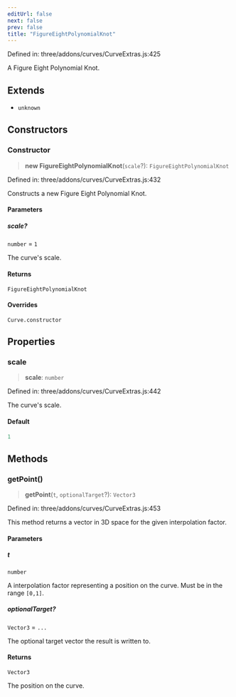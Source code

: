 ```yaml
---
editUrl: false
next: false
prev: false
title: "FigureEightPolynomialKnot"
---
```


Defined in: three/addons/curves/CurveExtras.js:425

A Figure Eight Polynomial Knot.

## Extends

- `unknown`

## Constructors

### Constructor

> **new FigureEightPolynomialKnot**(`scale`?): `FigureEightPolynomialKnot`

Defined in: three/addons/curves/CurveExtras.js:432

Constructs a new Figure Eight Polynomial Knot.

#### Parameters

##### scale?

`number` = `1`

The curve's scale.

#### Returns

`FigureEightPolynomialKnot`

#### Overrides

`Curve.constructor`

## Properties

### scale

> **scale**: `number`

Defined in: three/addons/curves/CurveExtras.js:442

The curve's scale.

#### Default

```ts
1
```

## Methods

### getPoint()

> **getPoint**(`t`, `optionalTarget`?): `Vector3`

Defined in: three/addons/curves/CurveExtras.js:453

This method returns a vector in 3D space for the given interpolation factor.

#### Parameters

##### t

`number`

A interpolation factor representing a position on the curve. Must be in the range `[0,1]`.

##### optionalTarget?

`Vector3` = `...`

The optional target vector the result is written to.

#### Returns

`Vector3`

The position on the curve.
